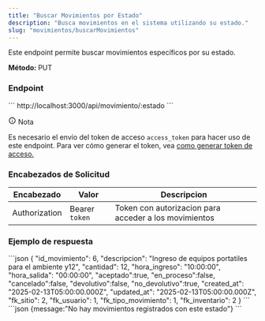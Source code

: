 ```yaml
---
title: "Buscar Movimientos por Estado"
description: "Busca movimientos en el sistema utilizando su estado."
slug: "movimientos/buscarMovimientos"
---
```


Este endpoint permite buscar movimientos específicos por su estado.

<p> 
<strong>Método: </strong><span class="sl-badge note small astro-avdet4wd">PUT</span>
</p>

<h3>Endpoint</h3>

<Tabs>
  <TabItem label="Endpoint">
  ```
  http://localhost:3000/api/movimiento/:estado
  ```
  </TabItem>
</Tabs>

<aside aria-label="Nota" class="starlight-aside starlight-aside--note"> <p class="starlight-aside__title" aria-hidden="true"> <svg aria-hidden="true" class="starlight-aside__icon astro-c6vsoqas" width="16" height="16" viewBox="0 0 24 24" fill="currentColor" style="--sl-icon-size: 1em;"><path d="M12 11a1 1 0 0 0-1 1v4a1 1 0 0 0 2 0v-4a1 1 0 0 0-1-1Zm.38-3.92a1 1 0 0 0-.76 0 1 1 0 0 0-.33.21 1.15 1.15 0 0 0-.21.33 1 1 0 0 0 .21 1.09c.097.088.209.16.33.21A1 1 0 0 0 13 8a1.05 1.05 0 0 0-.29-.71 1 1 0 0 0-.33-.21ZM12 2a10 10 0 1 0 0 20 10 10 0 0 0 0-20Zm0 18a8 8 0 1 1 0-16.001A8 8 0 0 1 12 20Z"></path></svg> Nota </p> 
Es necesario el envío del token de acceso <code>access_token</code> para hacer uso de este endpoint. Para ver cómo generar el token, vea <a href="/usuarios/login">como generar token de acceso.</a></aside>

<h3>Encabezados de Solicitud</h3>

| Encabezado | Valor | Descripcion
|----------|-------| -------
| Authorization |  Bearer `token` | Token con autorizacion para acceder a los movimientos


<h3>Ejemplo de respuesta</h3>

<Tabs>
  <TabItem label="Status 200">
  ```json
{
    "id_movimiento": 6,
    "descripcion": "Ingreso de equipos portatiles para el ambiente y12",
    "cantidad": 12,
    "hora_ingreso": "10:00:00",
    "hora_salida": "00:00:00",
    "aceptado":true,
    "en_proceso":false,
    "cancelado":false,
    "devolutivo":false,
    "no_devolutivo":true,
    "created_at": "2025-02-13T05:00:00.000Z",
    "updated_at": "2025-02-13T05:00:00.000Z",
    "fk_sitio": 2,
    "fk_usuario": 1,
    "fk_tipo_movimiento": 1,
    "fk_inventario": 2
  }
```
  </TabItem>

  <TabItem label="Status 404">
  ```json
  {message:"No hay movimientos registrados con este estado"}
  ```
  </TabItem>
</Tabs>

